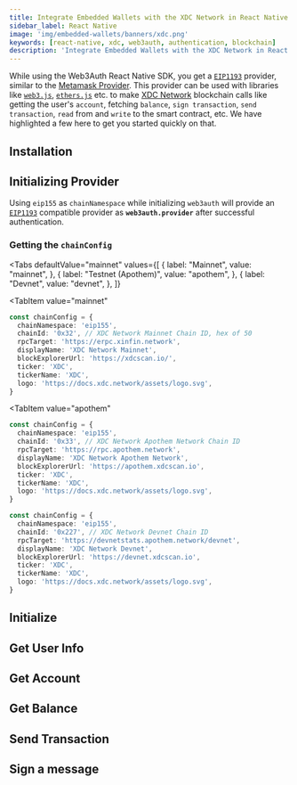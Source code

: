 ```yaml
---
title: Integrate Embedded Wallets with the XDC Network in React Native
sidebar_label: React Native
image: 'img/embedded-wallets/banners/xdc.png'
keywords: [react-native, xdc, web3auth, authentication, blockchain]
description: 'Integrate Embedded Wallets with the XDC Network in React Native | Embedded Wallets'
---
```



<SEO
  title="Integrate Embedded Wallets with the XDC Network in React Native"
  description="Integrate Embedded Wallets with the XDC Network in React Native | Embedded Wallets"
  image="https://docs.metamask.io/img/embedded-wallets/banners/xdc.png"
  slug="/embedded-wallets/connect-blockchain/evm/xdc/react-native"
/>

While using the Web3Auth React Native SDK, you get a [`EIP1193`](https://eips.ethereum.org/EIPS/eip-1193) provider, similar to the [Metamask Provider](https://docs.metamask.io/guide/ethereum-provider.html). This provider can be used with libraries like [`web3.js`](https://web3js.readthedocs.io/en/v1.2.8/getting-started.html), [`ethers.js`](https://docs.ethers.io/v5/getting-started/) etc. to make [XDC Network](https://xinfin.org) blockchain calls like getting the user's `account`, fetching `balance`, `sign transaction`, `send transaction`, `read` from and `write` to the smart contract, etc. We have highlighted a few here to get you started quickly on that.

## Installation

<InstallationSnippet />

## Initializing Provider

Using `eip155` as `chainNamespace` while initializing `web3auth` will provide an [`EIP1193`](https://eips.ethereum.org/EIPS/eip-1193) compatible provider as **`web3auth.provider`** after successful authentication.

### Getting the `chainConfig`

<Tabs
 defaultValue="mainnet"
  values={[
    { label: "Mainnet", value: "mainnet", },
    { label: "Testnet (Apothem)", value: "apothem", },
    { label: "Devnet", value: "devnet", },
  ]}
>
<TabItem
  value="mainnet"
>

```typescript
const chainConfig = {
  chainNamespace: 'eip155',
  chainId: '0x32', // XDC Network Mainnet Chain ID, hex of 50
  rpcTarget: 'https://erpc.xinfin.network',
  displayName: 'XDC Network Mainnet',
  blockExplorerUrl: 'https://xdcscan.io/',
  ticker: 'XDC',
  tickerName: 'XDC',
  logo: 'https://docs.xdc.network/assets/logo.svg',
}
```

</TabItem>

<TabItem
  value="apothem"
>

```typescript
const chainConfig = {
  chainNamespace: 'eip155',
  chainId: '0x33', // XDC Network Apothem Network Chain ID
  rpcTarget: 'https://rpc.apothem.network',
  displayName: 'XDC Network Apothem Network',
  blockExplorerUrl: 'https://apothem.xdcscan.io',
  ticker: 'XDC',
  tickerName: 'XDC',
  logo: 'https://docs.xdc.network/assets/logo.svg',
}
```

</TabItem>

<TabItem value="devnet" label="Devnet">

```typescript
const chainConfig = {
  chainNamespace: 'eip155',
  chainId: '0x227', // XDC Network Devnet Chain ID
  rpcTarget: 'https://devnetstats.apothem.network/devnet',
  displayName: 'XDC Network Devnet',
  blockExplorerUrl: 'https://devnet.xdcscan.io',
  ticker: 'XDC',
  tickerName: 'XDC',
  logo: 'https://docs.xdc.network/assets/logo.svg',
}
```

</TabItem>
</Tabs>

## Initialize

<InitialisationSnippet />

## Get User Info

<UserInfoSnippet />

## Get Account

<GetAccountSnippet />

## Get Balance

<GetBalanceSnippet />

## Send Transaction

<SendTransactionSnippet />

## Sign a message

<SignMessageSnippet />
